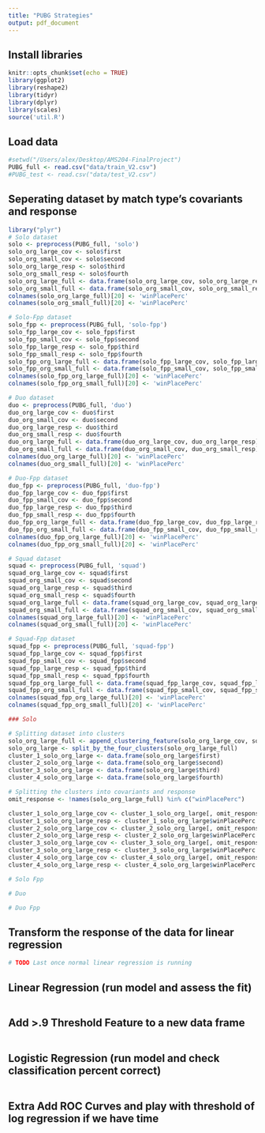 ```yaml
---
title: "PUBG Strategies"
output: pdf_document
---
```


## Install libraries
```r
knitr::opts_chunk$set(echo = TRUE)
library(ggplot2)
library(reshape2)
library(tidyr)
library(dplyr)
library(scales)
source('util.R')
```

## Load data
```r
#setwd("/Users/alex/Desktop/AMS204-FinalProject")
PUBG_full <- read.csv("data/train_V2.csv")
#PUBG_test <- read.csv("data/test_V2.csv")
```

## Seperating dataset by match type's covariants and response
```r
library("plyr")
# Solo dataset
solo <- preprocess(PUBG_full, 'solo')
solo_org_large_cov <- solo$first
solo_org_small_cov <- solo$second
solo_org_large_resp <- solo$third
solo_org_small_resp <- solo$fourth
solo_org_large_full <- data.frame(solo_org_large_cov, solo_org_large_resp)
solo_org_small_full <- data.frame(solo_org_small_cov, solo_org_small_resp)
colnames(solo_org_large_full)[20] <- 'winPlacePerc'
colnames(solo_org_small_full)[20] <- 'winPlacePerc'

# Solo-Fpp dataset
solo_fpp <- preprocess(PUBG_full, 'solo-fpp')
solo_fpp_large_cov <- solo_fpp$first
solo_fpp_small_cov <- solo_fpp$second
solo_fpp_large_resp <- solo_fpp$third
solo_fpp_small_resp <- solo_fpp$fourth
solo_fpp_org_large_full <- data.frame(solo_fpp_large_cov, solo_fpp_large_resp)
solo_fpp_org_small_full <- data.frame(solo_fpp_small_cov, solo_fpp_small_resp)
colnames(solo_fpp_org_large_full)[20] <- 'winPlacePerc'
colnames(solo_fpp_org_small_full)[20] <- 'winPlacePerc'

# Duo dataset
duo <- preprocess(PUBG_full, 'duo')
duo_org_large_cov <- duo$first
duo_org_small_cov <- duo$second
duo_org_large_resp <- duo$third
duo_org_small_resp <- duo$fourth
duo_org_large_full <- data.frame(duo_org_large_cov, duo_org_large_resp)
duo_org_small_full <- data.frame(duo_org_small_cov, duo_org_small_resp)
colnames(duo_org_large_full)[20] <- 'winPlacePerc'
colnames(duo_org_small_full)[20] <- 'winPlacePerc'

# Duo-Fpp dataset
duo_fpp <- preprocess(PUBG_full, 'duo-fpp')
duo_fpp_large_cov <- duo_fpp$first
duo_fpp_small_cov <- duo_fpp$second
duo_fpp_large_resp <- duo_fpp$third
duo_fpp_small_resp <- duo_fpp$fourth
duo_fpp_org_large_full <- data.frame(duo_fpp_large_cov, duo_fpp_large_resp)
duo_fpp_org_small_full <- data.frame(duo_fpp_small_cov, duo_fpp_small_resp)
colnames(duo_fpp_org_large_full)[20] <- 'winPlacePerc'
colnames(duo_fpp_org_small_full)[20] <- 'winPlacePerc'

# Squad dataset
squad <- preprocess(PUBG_full, 'squad')
squad_org_large_cov <- squad$first
squad_org_small_cov <- squad$second
squad_org_large_resp <- squad$third
squad_org_small_resp <- squad$fourth
squad_org_large_full <- data.frame(squad_org_large_cov, squad_org_large_resp)
squad_org_small_full <- data.frame(squad_org_small_cov, squad_org_small_resp)
colnames(squad_org_large_full)[20] <- 'winPlacePerc'
colnames(squad_org_small_full)[20] <- 'winPlacePerc'

# Squad-Fpp dataset
squad_fpp <- preprocess(PUBG_full, 'squad-fpp')
squad_fpp_large_cov <- squad_fpp$first
squad_fpp_small_cov <- squad_fpp$second
squad_fpp_large_resp <- squad_fpp$third
squad_fpp_small_resp <- squad_fpp$fourth
squad_fpp_org_large_full <- data.frame(squad_fpp_large_cov, squad_fpp_large_resp)
squad_fpp_org_small_full <- data.frame(squad_fpp_small_cov, squad_fpp_small_resp)
colnames(squad_fpp_org_large_full)[20] <- 'winPlacePerc'
colnames(squad_fpp_org_small_full)[20] <- 'winPlacePerc'
```

```r
### Solo

# Splitting dataset into clusters
solo_org_large_full <- append_clustering_feature(solo_org_large_cov, solo_org_large_full)
solo_org_large <- split_by_the_four_clusters(solo_org_large_full)
cluster_1_solo_org_large <- data.frame(solo_org_large$first) 
cluster_2_solo_org_large <- data.frame(solo_org_large$second) 
cluster_3_solo_org_large <- data.frame(solo_org_large$third) 
cluster_4_solo_org_large <- data.frame(solo_org_large$fourth)

# Splitting the clusters into covariants and response
omit_response <- !names(solo_org_large_full) %in% c("winPlacePerc") 

cluster_1_solo_org_large_cov <- cluster_1_solo_org_large[, omit_response]
cluster_1_solo_org_large_resp <- cluster_1_solo_org_large$winPlacePerc
cluster_2_solo_org_large_cov <- cluster_2_solo_org_large[, omit_response]
cluster_2_solo_org_large_resp <- cluster_2_solo_org_large$winPlacePerc
cluster_3_solo_org_large_cov <- cluster_3_solo_org_large[, omit_response]
cluster_3_solo_org_large_resp <- cluster_3_solo_org_large$winPlacePerc
cluster_4_solo_org_large_cov <- cluster_4_solo_org_large[, omit_response]
cluster_4_solo_org_large_resp <- cluster_4_solo_org_large$winPlacePerc
```

```r
# Solo Fpp
```

```r
# Duo
```

```r
# Duo Fpp
```

## Transform the response of the data for linear regression
```r
# TODO Last once normal linear regression is running
```

## Linear Regression (run model and assess the fit)
```r

```

## Add >.9 Threshold Feature to a new data frame 
```r

```

## Logistic Regression (run model and check classification percent correct)
```r

```

## Extra Add ROC Curves and play with threshold of log regression if we have time